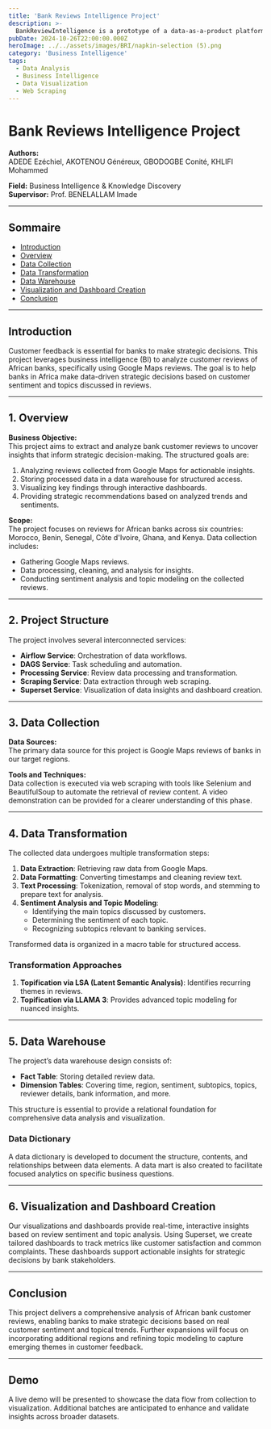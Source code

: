 ```yaml
---
title: 'Bank Reviews Intelligence Project'
description: >-
  BankReviewIntelligence is a prototype of a data-as-a-product platform that provides in-depth analytics and decision-making support based on customer reviews of banks. In this project, we set up a pipeline to collect real-time data from Google Maps and build a data warehouse and dashboarding system for decision support. The first version of the project has been released based on scraped data from Morocco, Benin, Senegal, Kenya, Ghana, and Ivory Coast bank customer reviews.
pubDate: 2024-10-26T22:00:00.000Z
heroImage: ../../assets/images/BRI/napkin-selection (5).png
category: 'Business Intelligence'
tags:
  - Data Analysis
  - Business Intelligence
  - Data Visualization
  - Web Scraping
---
```


# Bank Reviews Intelligence Project

**Authors:**  
ADEDE Ezéchiel, AKOTENOU Généreux, GBODOGBE Conité, KHLIFI Mohammed

**Field:** Business Intelligence & Knowledge Discovery  
**Supervisor:** Prof. BENELALLAM Imade

---

## Sommaire

- [Introduction](#introduction)
- [Overview](#overview)
- [Data Collection](#data-collection)
- [Data Transformation](#data-transformation)
- [Data Warehouse](#data-warehouse)
- [Visualization and Dashboard Creation](#visualization-and-dashboard-creation)
- [Conclusion](#conclusion)

---

## Introduction

Customer feedback is essential for banks to make strategic decisions. This project leverages business intelligence (BI) to analyze customer reviews of African banks, specifically using Google Maps reviews. The goal is to help banks in Africa make data-driven strategic decisions based on customer sentiment and topics discussed in reviews.

---

## 1. Overview

**Business Objective:**  
This project aims to extract and analyze bank customer reviews to uncover insights that inform strategic decision-making. The structured goals are:

1. Analyzing reviews collected from Google Maps for actionable insights.
2. Storing processed data in a data warehouse for structured access.
3. Visualizing key findings through interactive dashboards.
4. Providing strategic recommendations based on analyzed trends and sentiments.

**Scope:**  
The project focuses on reviews for African banks across six countries: Morocco, Benin, Senegal, Côte d'Ivoire, Ghana, and Kenya. Data collection includes:

- Gathering Google Maps reviews.
- Data processing, cleaning, and analysis for insights.
- Conducting sentiment analysis and topic modeling on the collected reviews.

---

## 2. Project Structure

The project involves several interconnected services:

- **Airflow Service**: Orchestration of data workflows.
- **DAGS Service**: Task scheduling and automation.
- **Processing Service**: Review data processing and transformation.
- **Scraping Service**: Data extraction through web scraping.
- **Superset Service**: Visualization of data insights and dashboard creation.

---

## 3. Data Collection

**Data Sources:**  
The primary data source for this project is Google Maps reviews of banks in our target regions.

**Tools and Techniques:**  
Data collection is executed via web scraping with tools like Selenium and BeautifulSoup to automate the retrieval of review content. A video demonstration can be provided for a clearer understanding of this phase.

---

## 4. Data Transformation

The collected data undergoes multiple transformation steps:

1. **Data Extraction**: Retrieving raw data from Google Maps.
2. **Data Formatting**: Converting timestamps and cleaning review text.
3. **Text Processing**: Tokenization, removal of stop words, and stemming to prepare text for analysis.
4. **Sentiment Analysis and Topic Modeling**:
   - Identifying the main topics discussed by customers.
   - Determining the sentiment of each topic.
   - Recognizing subtopics relevant to banking services.

Transformed data is organized in a macro table for structured access.

### Transformation Approaches

1. **Topification via LSA (Latent Semantic Analysis)**: Identifies recurring themes in reviews.
2. **Topification via LLAMA 3**: Provides advanced topic modeling for nuanced insights.

---

## 5. Data Warehouse

The project’s data warehouse design consists of:

- **Fact Table**: Storing detailed review data.
- **Dimension Tables**: Covering time, region, sentiment, subtopics, topics, reviewer details, bank information, and more.

This structure is essential to provide a relational foundation for comprehensive data analysis and visualization.

### Data Dictionary

A data dictionary is developed to document the structure, contents, and relationships between data elements. A data mart is also created to facilitate focused analytics on specific business questions.

---

## 6. Visualization and Dashboard Creation

Our visualizations and dashboards provide real-time, interactive insights based on review sentiment and topic analysis. Using Superset, we create tailored dashboards to track metrics like customer satisfaction and common complaints. These dashboards support actionable insights for strategic decisions by bank stakeholders.

---

## Conclusion

This project delivers a comprehensive analysis of African bank customer reviews, enabling banks to make strategic decisions based on real customer sentiment and topical trends. Further expansions will focus on incorporating additional regions and refining topic modeling to capture emerging themes in customer feedback.

---

## Demo

A live demo will be presented to showcase the data flow from collection to visualization. Additional batches are anticipated to enhance and validate insights across broader datasets.
